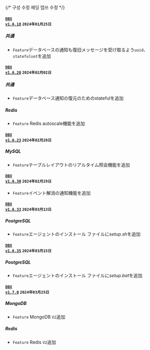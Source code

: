 {/* 구성 수정 헤딩 뎁쓰 수정 */}

#### <code class='changelog-service'><a href="../release-notes/db/dbx-1_6_18">DBX v1.6.18</a></code> <code class='changelog-date'>2024年01月25日</code>

##### 共通​

- <code class="Feature">Feature</code>データベースの通知も復旧メッセージを受け取るよう<code>uuid</code>、<code>statefulset</code>を追加

#### <code class='changelog-service'><a href="../release-notes/db/dbx-1_6_20">DBX v1.6.20</a></code> <code class='changelog-date'>2024年02月02日</code>

##### 共通​

- <code class="Feature">Feature</code>データベース通知の復元のためのstatefulを追加

##### Redis​

- <code class="Feature">Feature</code> Redis autoscale機能を追加

#### <code class='changelog-service'><a href="../release-notes/db/dbx-1_6_23">DBX v1.6.23</a></code> <code class='changelog-date'>2024年02月20日</code>

##### MySQL​

- <code class="Feature">Feature</code>テーブルレイアウトのリアルタイム照会機能を追加

#### <code class='changelog-service'><a href="../release-notes/db/dbx-1_6_30">DBX v1.6.30</a></code> <code class='changelog-date'>2024年02月29日</code>

- <code class="Feature">Feature</code>イベント解消の通知機能を追加

#### <code class='changelog-service'><a href="../release-notes/db/dbx-1_6_33">DBX v1.6.33</a></code> <code class='changelog-date'>2024年03月13日</code>

##### PostgreSQL​

- <code class="Feature">Feature</code>エージェントのインストール ファイルに<em>setup.sh</em>を追加

#### <code class='changelog-service'><a href="../release-notes/db/dbx-1_6_35">DBX v1.6.35</a></code> <code class='changelog-date'>2024年03月15日</code>

##### PostgreSQL​

- <code class="Feature">Feature</code>エージェントのインストール ファイルに<em>setup.bat</em>を追加

#### <code class='changelog-service'><a href="../release-notes/db/dbx-1_7_0">DBX v1.7.0</a></code> <code class='changelog-date'>2024年03月25日</code>

##### MongoDB​

- <code class="Feature">Feature</code> MongoDB <code class="my">V2</code>追加

##### Redis​

- <code class="Feature">Feature</code> Redis <code class="my">V2</code>追加
